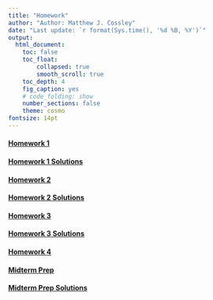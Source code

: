 ```yaml
---
title: "Homework"
author: "Author: Matthew J. Cossley"
date: "Last update: `r format(Sys.time(), '%d %B, %Y')`"
output:
  html_document:
    toc: false
    toc_float:
        collapsed: true
        smooth_scroll: true
    toc_depth: 4
    fig_caption: yes
    # code_folding: show
    number_sections: false
    theme: cosmo
fontsize: 14pt
---
```


#### [Homework 1](homework_1.html)
#### [Homework 1 Solutions](homework_1_solutions.html)
#### [Homework 2](homework_2.html)
#### [Homework 2 Solutions](homework_2_solutions.html)
#### [Homework 3](homework_3.html)
#### [Homework 3 Solutions](homework_3_solutions.html)
#### [Homework 4](homework_4.html)
#### [Midterm Prep](midterm_prep.html)
#### [Midterm Prep Solutions](midterm_prep_solutions.html)
<!-- #### [Homework 5](homework_5.html) -->
<!-- #### [Homework 6](homework_6.html) -->
<!-- #### [Homework 7](homework_7.html) -->
<!-- #### [Homework 8](homework_8.html) -->
<!-- #### [Homework 9](homework_9.html) -->
<!-- #### [Homework 10](homework_10.html) -->